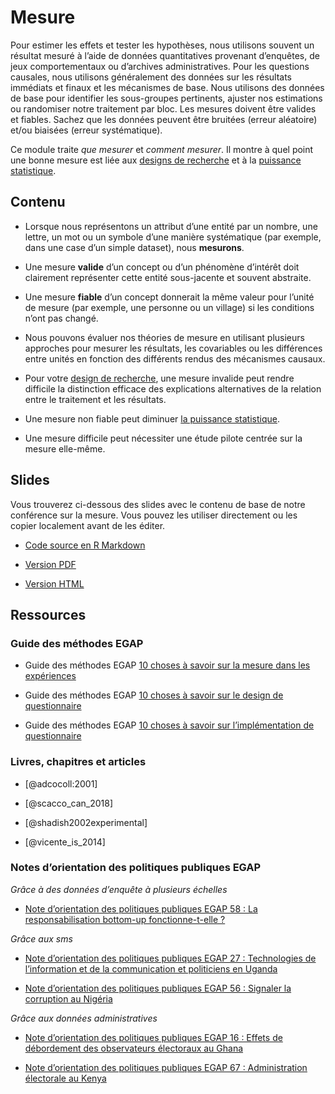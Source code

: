 # Mesure {.tabset}

Pour estimer les effets et tester les hypothèses, nous utilisons souvent un résultat mesuré à l'aide de données quantitatives provenant d'enquêtes, de jeux comportementaux ou d'archives administratives. Pour les questions causales, nous utilisons généralement des données sur les résultats immédiats et finaux et les mécanismes de base. Nous utilisons des données de base pour identifier les sous-groupes pertinents, ajuster nos estimations ou randomiser notre traitement par bloc. Les mesures doivent être valides et fiables. Sachez que les données peuvent être bruitées (erreur aléatoire) et/ou biaisées (erreur systématique).

Ce module traite *que mesurer* et *comment mesurer*. Il montre à quel point une bonne mesure est liée aux [designs de recherche](https://egap.github.io/learningdays-resources/Exercises/design-form.Rmd) et à la [puissance statistique](statistical-power-and-design-diagnosands.html).

## Contenu

 - Lorsque nous représentons un attribut d'une entité par un nombre, une lettre, un mot ou un symbole d'une manière systématique (par exemple, dans une case d'un simple dataset), nous **mesurons**.

 - Une mesure **valide** d'un concept ou d'un phénomène d'intérêt doit clairement représenter cette entité sous-jacente et souvent abstraite.

 - Une mesure **fiable** d'un concept donnerait la même valeur pour l'unité de mesure (par exemple, une personne ou un village) si les conditions n'ont pas changé.

 - Nous pouvons évaluer nos théories de mesure en utilisant plusieurs approches pour mesurer les résultats, les covariables ou les différences entre unités en fonction des différents rendus des mécanismes causaux.

 - Pour votre [design de recherche](https://egap.github.io/learningdays-resources/Exercises/design-form.Rmd), une mesure invalide peut rendre difficile la distinction efficace des explications alternatives de la relation entre le traitement et les résultats.

 - Une mesure non fiable peut diminuer [la puissance statistique](statistical-power-and-design-diagnosands.html).
 
 - Une mesure difficile peut nécessiter une étude pilote centrée sur la mesure elle-même.

## Slides

Vous trouverez ci-dessous des slides avec le contenu de base de notre conférence sur la mesure. Vous pouvez les utiliser directement ou les copier localement avant de les éditer.

 - [Code source en R Markdown](https://egap.github.io/learningdays-resources/Slides/measurement-slides.Rmd)

 - [Version PDF](https://egap.github.io/learningdays-resources/Slides/measurement-slides.pdf)

 - [Version HTML](https://egap.github.io/learningdays-resources/Slides/measurement-slides.html)

## Ressources

### Guide des méthodes EGAP

- Guide des méthodes EGAP [10 choses à savoir sur la mesure dans les expériences](https://egap.org/resource/10-things-to-know-about-measurement-in-experiments/)

- Guide des méthodes EGAP [10 choses à savoir sur le design de questionnaire](https://egap.org/resource/10-things-to-know-about-survey-design/)

- Guide des méthodes EGAP [10 choses à savoir sur l'implémentation de questionnaire](https://egap.org/resource/10-things-to-know-about-survey-implementation/)

### Livres, chapitres et articles

 - [@adcocoll:2001]

 - [@scacco_can_2018]
 
 - [@shadish2002experimental]

 - [@vicente_is_2014]

### Notes d'orientation des politiques publiques EGAP

*Grâce à des données d'enquête à plusieurs échelles*

 - [Note d'orientation des politiques publiques EGAP 58 : La responsabilisation bottom-up fonctionne-t-elle ?](https://egap.org/resource/does-bottom-up-accountability-work-evidence-from-uganda/)

*Grâce aux sms*

 - [Note d'orientation des politiques publiques EGAP 27 : Technologies de l'information et de la communication et politiciens en Uganda](https://egap.org/resource/brief-27-ict-and-politicians-in-uganda/)

 - [Note d'orientation des politiques publiques EGAP 56 : Signaler la corruption au Nigéria](https://egap.org/resource/reporting-corruption-in-nigeria-testing-the-effects-of-norms-nudges/)

*Grâce aux données administratives*

 - [Note d'orientation des politiques publiques EGAP 16 : Effets de débordement des observateurs électoraux au Ghana](https://egap.org/resource/brief-16-spillover-effects-of-observers-in-ghana/)

 - [Note d'orientation des politiques publiques EGAP 67 : Administration électorale au Kenya](https://egap.org/resource/electoral-administration-in-kenya/)
